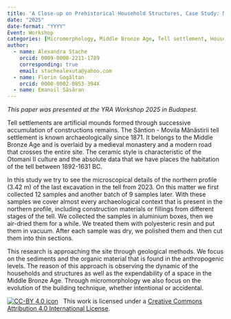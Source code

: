```yaml
---
title: 'A Close-up on Prehistorical Household Structures, Case Study: Micromorphology in the Bronze Age Tell Settlement from Sântion-Movila Mănăstirii (Bihor County, Romania)'
date: "2025"
date-format: "YYYY"
Event: Workshop
categories: [Micromorphology, Middle Bronze Age, Tell settlement, Households]
author: 
  - name: Alexandra Stache
    orcid: 0009-0000-2211-1789
    corresponding: true
    email: stachealexuta@yahoo.com
  - name: Florin Gogâltan
    orcid: 0000-0002-0853-394X
  - name: Emanoil Săsăran
---
```


*This paper was presented at the YRA Workshop 2025 in Budapest.*

Tell settlements are artificial mounds formed through successive accumulation of constructions remains. The Sântion - Movila Mănăstirii tell settlement is known archaeologically since 1871. It belongs to the Middle Bronze Age and is overlaid by a medieval monastery and a modern road that crosses the entire site. The ceramic style is characteristic of the Otomani II culture and the absolute data that we have places the habitation of the tell between 1892-1631 BC. 

In this study we try to see the microscopical details of the northern profile (3.42&nbsp;m) of the last excavation in the tell from 2023. On this matter we first collected 12 samples and another batch of 9 samples later. With these samples we cover almost every archaeological context that is present in the northern profile, including construction materials or fillings from different stages of the tell. We collected the samples in aluminium boxes, then we air-dried them for a while. We treated them with polyesteric resin and put them in vacuum. After each sample was dry, we polished them and then cut them into thin sections. 

This research is approaching the site through geological methods. We focus on the sediments and the organic material that is found in the anthropogenic levels. The reason of this approach is observing the dynamic of the households and structures as well as the expendability of a space in the Middle Bronze Age. Through micromorphology we also focus on the evolution of the building technique, whether intentional or accidental.

[![CC-BY 4.0 icon](https://i.creativecommons.org/l/by/4.0/88x31.png)](http://creativecommons.org/licenses/by/4.0/)&nbsp;&nbsp; This work is licensed under a [Creative Commons Attribution 4.0 International License](https://creativecommons.org/licenses/by/4.0/). 
